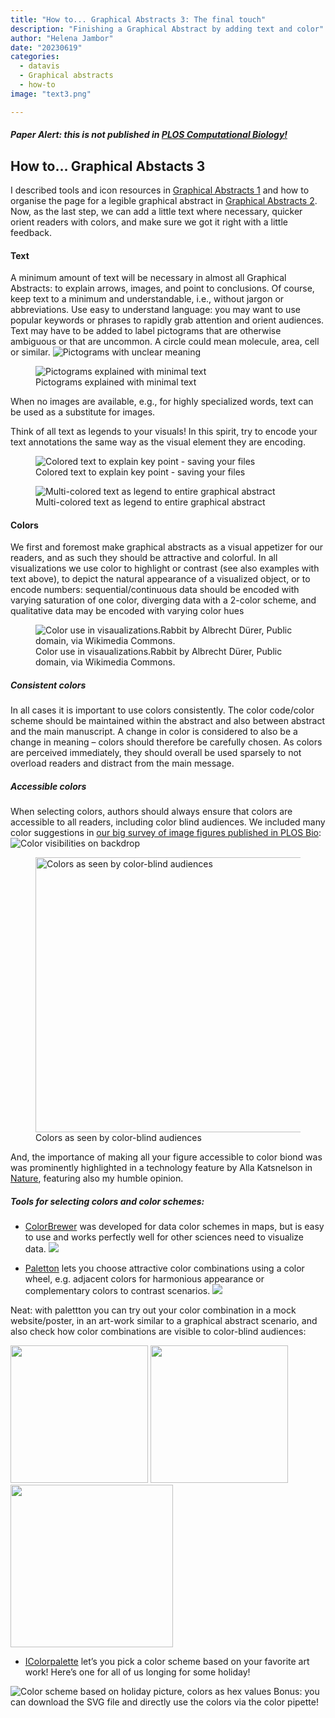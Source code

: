```yaml
---
title: "How to... Graphical Abstracts 3: The final touch"
description: "Finishing a Graphical Abstract by adding text and color"
author: "Helena Jambor"
date: "20230619"
categories:
  - datavis
  - Graphical abstracts
  - how-to
image: "text3.png"

---
```

##### Paper Alert: this is not published in <a href= https://dx.plos.org/10.1371/journal.pcbi.1011789>PLOS Computational Biology!</a>

## How to... Graphical Abstacts 3
I described tools and icon resources in [Graphical Abstracts 1](../GraphicalAbstract_1/index.qmd) and how to organise the page for a legible graphical abstract in [Graphical Abstracts 2](../GraphicalAbstracts_2/index.qmd). Now, as the last step, we can add a little text where necessary, quicker orient readers with colors, and make sure we got it right with a little feedback. 

#### Text
A minimum amount of text will be necessary in almost all Graphical Abstracts: to explain arrows, images, and point to conclusions. 
Of course, keep text to a minimum and understandable, i.e., without jargon or abbreviations. Use easy to understand language: you may want to use popular keywords or phrases to rapidly grab attention and orient audiences. 
Text may have to be added to label pictograms that are otherwise ambiguous or that are uncommon. A circle could mean molecule, area, cell or similar. 
![Pictograms with unclear meaning](text1.png)

![Pictograms explained with minimal text](text2.png)

When no images are available, e.g., for highly specialized words, text can be used as a substitute for images.

Think of all text as legends to your visuals! In this spirit, try to encode your text annotations the same way as the visual element they are encoding. 

![Colored text to explain key point - saving your files](text3.png)

![Multi-colored text as legend to entire graphical abstract](text4.png)

#### Colors 
We first and foremost make graphical abstracts as a visual appetizer for our readers, and as such they should be attractive and colorful. 
In all visualizations we use color to highlight or contrast (see also examples with text above), to depict the natural appearance of a visualized object, or to encode numbers: sequential/continuous data should be encoded with varying saturation of one color, diverging data with a 2-color scheme, and qualitative data may be encoded with varying color hues

![Color use in visaualizations.Rabbit by Albrecht Dürer, Public domain, via Wikimedia Commons.](Colors-01.png)

##### Consistent colors
In all cases it is important to use colors consistently. The color code/color scheme should be maintained within the abstract and also between abstract and the main manuscript. A change in color is considered to also be a change in meaning – colors should therefore be carefully chosen. As colors are perceived immediately, they should overall be used sparsely to not overload readers and distract from the main message. 

##### Accessible colors

When selecting colors, authors should always ensure that colors are accessible to all readers, including color blind audiences. We included many color suggestions in <a href = "https://journals.plos.org/plosbiology/article?id=10.1371/journal.pbio.3001161">our big survey of image figures published in PLOS Bio</a>: 
![Color visibilities on backdrop](ColorVisibility.png)

![Colors as seen by color-blind audiences](Colorblind.png){width=440}

And, the importance of making all your figure accessible to color biond was was prominently highlighted in a technology feature by Alla Katsnelson in <a href= "https://www.nature.com/articles/d41586-021-02696-z">Nature</a>, featuring also my humble opinion. 


##### Tools for selecting colors and color schemes: 

* <a href= "https://colorbrewer2.org/">ColorBrewer</a> was developed for data color schemes in maps, but is easy to use and works perfectly well for other sciences need to visualize data. 
![](ColorBrewer.png)


* <a href= "https://paletton.com/">Paletton</a> lets you choose attractive color combinations using a color wheel, e.g. adjacent colors for harmonious appearance or complementary colors to contrast scenarios.
![](P.png)

Neat: with palettton you can try out your color combination in a mock website/poster, in an art-work similar to a graphical abstract scenario, and also check how color combinations are visible to color-blind audiences:

::: {layout-nrow=1}
![](P_poster-website.png){width=220}
![](P_flowerdesign.png){width=220}
![](P_colorblind.png){width=260}
:::

* <a href= "https://icolorpalette.com/color-palette-from-images">IColorpalette</a> let's you pick a  color scheme based on your favorite art work! Here's one for all of us longing for some holiday!   

![Color scheme based on holiday picture, colors as hex values](holiday_colors.png)
Bonus: you can download the SVG file and directly use the colors via the color pipette! 






